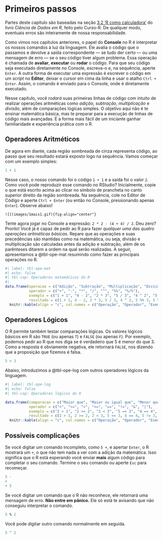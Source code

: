 # Primeiros passos

::: {.callout-note appearance="minimal"}
Partes deste capítulo são baseadas na seção [3.2 'R como calculadora'](https://livro.curso-r.com/3-2-r-como-calculadora.html) do livro *Ciência de Dados em R*, feito pelo Curso-R. De qualquer modo, eventuais erros são inteiramente de nossa responsabilidade.
:::

Como vimos nos capítulos anteriores, o papel do **Console** no R é interpretar os nossos comandos à luz da linguagem. Ele avalia o código que o passamos e devolve a saída correspondente — se tudo der certo — ou uma mensagem de erro — se o seu código tiver algum problema. Essa operação é chamada de **avaliar**, **executar** ou **rodar** o código. Para que seu código seja executado diretamente no Console, escreva-o e, na sequência, aperte `Enter`. A outra forma de executar uma expressão é escrever o código em um *script* no **Editor**, deixar o cursor em cima da linha e usar o atalho `Ctrl + Enter`. Assim, o comando é enviado para o Console, onde é diretamente executado.

Nesse capítulo, você *rodará* suas primeiras linhas de código com intuito de realizar operações aritméticas como *adição*, *subtração*, *multiplicação* e *divisão*, além de comparações lógicas simples. O objetivo aqui não é te ensinar matemática básica, mas te preparar para a execução de linhas de código mais avançadas. É a forma mais fácil de um iniciante ganhar familiaridade e experiência prática com o R.

## Operadores Aritméticos

De agora em diante, cada região sombreada de cinza representa código, ao passo que seu resultado estará exposto logo na sequência. Vamos começar com um exemplo simples:

```{r}
1 + 1
```

Nesse caso, o nosso comando foi o código `1 + 1` e a saída foi o valor `2`. Como você pode reproduzir esse comando no RStudio? Inicialmente, copie o que está escrito acima ao clicar no símbolo de prancheta no canto superior direito da região sombreada. Na sequência, cole no Editor de Código e aperte `Ctrl + Enter` (ou então no Console, pressionando apenas `Enter`). Observe abaixo!

``` {.content-visible when-format="html"}
![](images/1mais1.gif){fig-align="center"}
```

Tente agora jogar no Console a expressão: `2 * 2 - (4 + 4) / 2`. Deu zero? Pronto! Você já é capaz de pedir ao R para fazer *qualquer uma das quatro operações aritméticas básicas*. Repare que as operações e suas precedências são mantidas como na matemática, ou seja, divisão e multiplicação são calculadas antes da adição e subtração, além de os parênteses ditarem a ordem na qual serão realizadas. A seguir, apresentamos a @tbl-ope-mat resumindo como fazer as principais operações no R.

```{r}
#| label: tbl-ope-mat
#| echo: false
#| tbl-cap: Operadores matemáticos do R
#| 
data.frame(operacao = c("Adição", "Subtração", "Multiplicação", "Divisão", "Potenciação", "Resto da Divisão", "Parte Inteira da Divisão"),
           operador = c("+", "-", "*", "/", "^", "%%", "%/%"),
           exemplo = c("1 + 1", "4 - 2", "2 * 3", "5 / 3", "4 ^ 2", "5 %% 3", "5 %/% 3"),
           resultado = c(1 + 1, 4 - 2, 2 * 3, 5 / 3, 4 ^ 2, 5 %% 3, 5 %/% 3) |> round(2)) |>  
  knitr::kable(align = "c", col.names = c("Operação", "Operador", "Exemplo", "Resultado"))

```

## Operadores Lógicos

O R permite também testar comparações lógicas. Os valores lógicos básicos em R são `TRUE` (ou apenas `T`) e `FALSE` (ou apenas `F`). Por exemplo, podemos pedir ao R que nos diga se é verdadeiro que 5 é menor do que 3. Como a resposta é obviamente negativa, ele retornará `FALSE`, nos dizendo que a proposição que fizemos é falsa.

```{r}
5 < 3
```

Abaixo, introduzimos a @tbl-ope-log com outros operadores lógicos da linguagem.

```{r}
#| label: tbl-ope-log
#| echo: false
#| tbl-cap: Operadores lógicos do R

data.frame(comparacao = c("Maior que", "Maior ou igual que", "Menor que", "Menor ou igual que", "Igual à", "Diferente de", "x **e** y", "x **ou** y"),
           operador = c(">", ">=", "<", "<=", "==", "!=", "&", "|"),
           exemplo = c("2 > 1", "2 >= 2", "2 < 3", "5 =< 3", "4 == 4", "5 != 3", "x <- c(1, 4, NA, 8) <br> x[!is.na(x) & x > 5]", "x <- c(1, 4, NA, 8) <br> x[!is.na(x) | x > 5]"),
           resultado = c(2 > 1, 2 >= 2, 2 < 3, 5 <= 3, 4 == 4, 5 != 3, 8, "1, 4, 8")) |>  
  knitr::kable(align = "c", col.names = c("Operação", "Operador", "Exemplo", "Resultado"))
```

## Possíveis complicações

Se você digitar um comando incompleto, como `5 +`, e apertar `Enter`, o R mostrará um `+`, o que não tem nada a ver com a adição da matemática. Isso significa que o R está esperando você enviar **mais** algum código para completar o seu comando. Termine o seu comando ou aperte `Esc` para recomeçar.

```{r, error=TRUE}
5 -
+ 
+ 5
```

Se você digitar um comando que o R não reconhece, ele retornará uma mensagem de erro. **Não entre em pânico.** Ele só está te avisando que não conseguiu interpretar o comando.

```{r, error=TRUE}
5 % 2
```

Você pode digitar outro comando normalmente em seguida.

```{r, error=TRUE}
5 ^ 2
```
